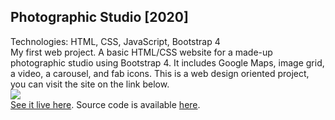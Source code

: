 ## Photographic Studio [2020]
Technologies: HTML, CSS, JavaScript, Bootstrap 4
<br/>
My first web project. A basic HTML/CSS website for a made-up photographic studio using Bootstrap 4. It includes Google Maps, image grid, a video, a carousel, and fab icons. This is a web design oriented project, you can visit the site on the link below.
<br/>
<img src="https://i.imgur.com/9Tt4BVT.png" />
<br/>
[See it live here](https://marinolinic.github.io/HTML_CSS_Project_1/).
Source code is available <a href="https://github.com/MarinoLinic/HTML_CSS_Project_1">here</a>.